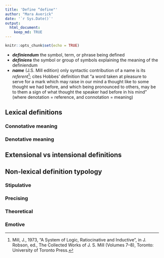 ```yaml
---
title: 'Define “define"'
author: "Mara Averick"
date: '`r Sys.Date()`'
output: 
  html_document:
    keep_md: TRUE
---
```


```r
knitr::opts_chunk$set(echo = TRUE)
```

* **_definiendum_** the symbol, term, or phrase being defined  
* **_definiens_** the symbol or group of symbols explaining the meaning of the definiendum  
* **_name_** (J.S. Mill edition) only syntactic contribution of a name is its _referent_[^Mill1973]; cites Hobbes' definition that "a word taken at pleasure to serve for a mark which may raise in our mind a thought like to some thought we had before, and which being pronounced to others, may be to them a sign of what thought the speaker had before in his mind" (where denotation = reference, and connotation = meaning)

## Lexical definitions

### Connotative meaning

### Denotative meaning

## Extensional vs intensional definitions

## Non-lexical definition typology

### Stipulative

### Precising

### Theoretical

### Emotive

[^Mill1973]: Mill, J., 1973, “A System of Logic, Ratiocinative and Inductive”, in J. Robson, ed., The Collected Works of J. S. Mill (Volumes 7–8), Toronto: University of Toronto Press.  

